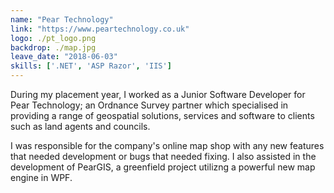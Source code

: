 ```yaml
---
name: "Pear Technology"
link: "https://www.peartechnology.co.uk"
logo: ./pt_logo.png
backdrop: ./map.jpg
leave_date: "2018-06-03"
skills: ['.NET', 'ASP Razor', 'IIS']
---
```

During my placement year, I worked as a Junior Software Developer for Pear Technology; an Ordnance Survey partner
which specialised in providing a range of geospatial solutions, services and software to clients such as land agents and councils. 

I was responsible for the company's online map shop with any new features that needed development or bugs that needed
fixing. I also assisted in the development of PearGIS, a greenfield project utilizng a powerful new map engine in WPF. 